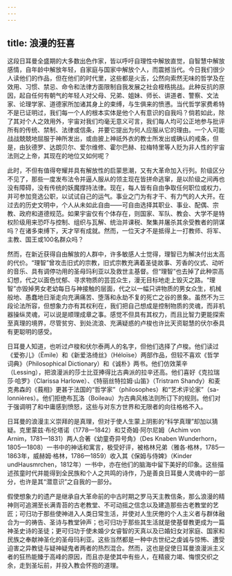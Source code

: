 ```yaml
---
---
---
```

title: 浪漫的狂喜
---




这段日耳曼全盛期的大多数出色作家，皆以呼吁自理性中解放直觉，自智慧中解放感情，自年龄中解放年轻，自家庭与国家中解放个人，而震撼当代。今日我们很少人读他们的作品，但在他们的时代里，这些都是火舌，公然向索然无味的哲学及在效用、习惯、禁忌、命令和法律方面限制自我发展之社会桎梏挑战。此种反抗的原因，起自任何有朝气的年轻人对父母、兄弟、姐妹、师长、讲道者、警察、文法家、论理学家、道德家所加诸其身上的束缚，与生俱来的愤懑。当代哲学家费希特不是已证明过，我们每一个人的根本实体是他个人有意识的自我吗？倘若如此，除了其对个人之效用外，宇宙对我们均毫无意义可言，我们每人均可公正地参与批评所有的传统、禁制、法律或信条，并要它提出为何人应服从它的理由。一个人可能战战兢兢地屈服于神所发出，或由披上神祇外衣的教士所发出或确认的戒条，但是，由狄德罗、达朗贝尔、爱尔维修、霍尔巴赫、拉梅特里等人贬为非人性的宇宙法则之上帝，其现在的地位又如何呢？

此时，不但有值得夸耀并具有解放性的启蒙思潮，又有大革命加入行列。阶级区分不见了，那些一度发布法令并逼人服从的领主现在皆拼命逃窜，是以阶级之间再也没有障碍，没有传统的妖魔撑持法律。现在，每人皆有自由争取任何职位或权力，并可参加竞选公职，以试试自己的运气。事业之门为有才干、有力气的人大开。在过去的历史文明中，个人从未如此自由——可自由选择其职业、事业、配偶、宗教、政府和道德规范。如果宇宙仅有个体存在，则国家、军队、教会、大学不是特权阶级用来恐吓与控制、组织与瓦解、统治并课税、聚集并屠杀其余受教者的阴谋吗？在诸多束缚下，天才罕有成就。然而，一位天才不是抵得上一打教师、将军、主教、国王或100名群众吗？

然而，在新近获得自由解放的人群中，许多敏感人士觉得，理智已为解决付出太高的代价。“理智”曾攻击旧式的宗教，旧式宗教充满着圣徒故事、芳香的仪式、动听的音乐、具有调停功用的圣母玛利亚以及救世主基督。但“理智”也去掉了此种崇高幻想，代之以面色忧郁、寻求物质的芸芸众生，漫无目标地走上毁灭之路。“理智”亦毁掉男女老幼每日与神接触的层面，代之以一幅只讲物质的男女众生，机械般地、愚蠢地日渐走向充满痛苦、堕落和永劫不复的死亡之谷的景象。虽然不为三段论法所容，但想象力亦有其权利在，我们把自己想成是控制物质的灵魂，而非机器操纵灵魂，可以说是顺理成章之事。感觉不但具有其权力，而且比智力更能探索至真理的境界，尽管贫穷、到处流浪、充满疑惑的卢梭也许比天资聪慧的伏尔泰具有更聪明的感受。

日耳曼人知道，也听过卢梭和伏尔泰两人的名字，但他们选择了卢梭。他们读过《爱弥儿》（Ëmile）和《新爱洛绮丝》（Héloïse）两部作品，但较不喜欢《哲学词典》（Philosophical Dictionary）和《诚朴》两书。他们仿效莱辛（Lessing），把浪漫派的莎士比亚捧得比古典派的拉辛还高。他们喜好《克拉瑞莎·哈罗》（Clarissa Harlowe）、《特丽丝特拉姆·山笛》（Tristram Shandy）和麦克弗森的《莪相》更甚于法国的“哲学家”（philosophes）和“艺术评论家”（sa-lonnières）。他们拒绝布瓦洛（Boileau）为古典风格法则所订下的规则。他们对于强调明了和中庸感到愤怒，这些与对东方世界和无限者的向往格格不入。

日耳曼的浪漫主义崇拜的是真理，但对于使人生蒙上阴影的“科学真理”却加以猜疑。克里蒙兹·布伦塔诺（1778—1842）和艾奇姆·阿尔尼姆（Achim von Arnim，1781—1831）两人合著《幼童奇异号角》（Des Knaben Wunderhorn，1805—1808）一书中的神话和寓言，极受好评，被格林兄弟（雅各·格林，1785—1863年，威赫姆·格林，1786—1859）收入其《保姆与侍婢》（Kinder undHausmrchen，1812年）一书中，亦在他们的脑海中留下美好的印象。这些描述孩童时代并能得到全民族和个人之共鸣的诗作，乃是善良日耳曼人灵魂中的一部分，也许是其“潜意识”之自我的一部分。

假使想象力的遗产是继承自大革命前的中古时期之罗马天主教信条，那么浪漫的精神则可追溯至长满青苔的古老教堂、不可动摇之信念以及建造那些古老教堂的艺匠；可归功于那些使神进入人类日常生活，并使对人生厌倦的个人主义者与群体融合为一的祷告、圣诗与教堂钟声；也可归功于那些其生活就是使基督教更成为一篇神圣史诗的圣徒；更可归功于使未婚少女睿智的天真以及已婚妇女对家庭、国家和民族之奉献神圣化的圣母玛利亚。这些当然都是一种中古世纪之虔诚与惊怖、遭受迫害之异教徒与疑神疑鬼者两者的热烈混合。然而，这也是促使日耳曼浪漫派主义者的狂热能臻于高峰的原因，而且亦是使其中有些人，在精疲力竭、悔恨交织之余，走到圣坛前，并投入教会怀抱的道理。
